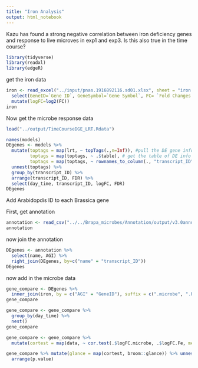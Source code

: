 ```yaml
---
title: "Iron Analysis"
output: html_notebook
---
```


Kazu has found a strong negative correlation between iron deficiency genes and response to live microves in exp1 and exp3.  Is this also true in the time course?

```r
library(tidyverse)
library(readxl)
library(edgeR)
```

get the iron data
```r
iron <- read_excel("../input/pnas.1916892116.sd01.xlsx", sheet = "iron deficiency reponsive genes") %>%
  select(GeneID=`Gene ID`, GeneSymbol=`Gene Symbol`, FC= `Fold Changes (-Fe/+Fe)`) %>%
  mutate(logFC=log2(FC))
iron
```

Now get the microbe response data
```r
load("../output/TimeCourseDGE_LRT.Rdata")
```

```r
names(models)
DEgenes <- models %>% 
  mutate(toptags = map(lrt, ~ topTags(.,n=Inf)), #pull the DE gene info out of each model
         toptags = map(toptags, ~ .$table), # get the table of DE info
         toptags = map(toptags, ~ rownames_to_column(., "transcript_ID"))) %>%
  unnest(toptags) %>%
  group_by(transcript_ID) %>%
  arrange(transcript_ID, FDR) %>% 
  select(day_time, transcript_ID, logFC, FDR)
DEgenes
```

Add Arabidopdis ID to each Brassica gene

First, get annotation
```r
annotation <- read_csv("../../Brapa_microbes/Annotation/output/v3.0annotation/Brapa_V3.0_annotated.csv")
annotation
```

now join the annotation
```r
DEgenes <- annotation %>%
  select(name, AGI) %>%
  right_join(DEgenes, by=c("name" = "transcript_ID"))
DEgenes
```

now add in the microbe data

```r
gene_compare <- DEgenes %>%
  inner_join(iron, by = c("AGI" = "GeneID"), suffix = c(".microbe", ".Fe"))
gene_compare
```

```r
gene_compare <- gene_compare %>%
  group_by(day_time) %>%
  nest()
gene_compare
```

```r
gene_compare <- gene_compare %>%
  mutate(cortest = map(data, ~ cor.test(.$logFC.microbe, .$logFC.Fe, method="kendall")))
```

```r
gene_compare %>% mutate(glance = map(cortest, broom::glance)) %>% unnest(glance) %>%
  arrange(p.value)
```

